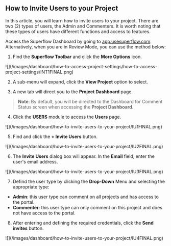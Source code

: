 ## How to Invite Users to your Project

In this article, you will learn how to invite users to your project. There are two (2) types of users, the Admin and Commenters. It is worth noting that these types of users have different functions and access to features.

Access the Superflow Dashboard by going to [app.usesuperflow.com](app.usesuperflow.com). Alternatively, when you are in Review Mode, you can use the method below:

1. Find the **Superflow Toolbar** and click the **More Options** icon.

<Frame>
![](/images/dashboard/how-to-access-project-settings/how-to-access-project-settings/INT1FINAL.png)
</Frame>

2. A sub-menu will expand, click the **View Project** option to select.

3. A new tab will direct you to the **Project Dashboard** page.

> **Note**: By default, you will be directed to the Dashboard for Comment Status screen when accessing the **Project Dashboard**.

4. Click the **USERS** module to access the **Users** page.

<Frame>
![](/images/dashboard/how-to-invite-users-to-your-project/IU1FINAL.png)
</Frame>

5. Find and click the **+ Invite Users** button.

<Frame>
![](/images/dashboard/how-to-invite-users-to-your-project/IU2FINAL.png)
</Frame>

6. The **Invite Users** dialog box will appear. In the **Email** field, enter the user's email address.

<Frame>
![](/images/dashboard/how-to-invite-users-to-your-project/IU3FINAL.png)
</Frame>

7. Defind the user type by clicking the **Drop-Down** Menu and selecting the appropriate type:

- **Admin**: this user type can comment on all projects and has access to the portal.
- **Commenter**: this user type can only comment on this project and does not have access to the portal.

8. After entering and defining the required credentials, click the **Send invites** button.

<Frame>
![](/images/dashboard/how-to-invite-users-to-your-project/IU4FINAL.png)
</Frame>


